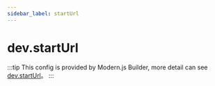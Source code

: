 ```yaml
---
sidebar_label: startUrl
---
```


# dev.startUrl

:::tip
This config is provided by Modern.js Builder, more detail can see [dev.startUrl](https://modernjs.dev/builder/en/api/config-dev.html#devstarturl)。
:::


<Main />
